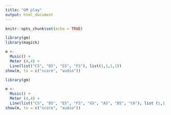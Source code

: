 ```yaml
---
title: "GM play"
output: html_document
---
```


```r
knitr::opts_chunk$set(echo = TRUE)
```

```r
library(gm)
library(magick)

m <- 
  Music() + 
  Meter (4,4) +
  Line(list("C5", "D5", "E5", "F5"), list(1,1,1,1))
show(m, to = c("score", "audio"))

```

```r
library(gm)

m <- 
  Music() + 
  Meter (4,4) +
  Line(list("C5", "D5", "E5", "F5", "G5", "A5", "B5", "C6"), list (1,1,1,1,1,1,1,1))
show(m, to = c("score", "audio"))


```

